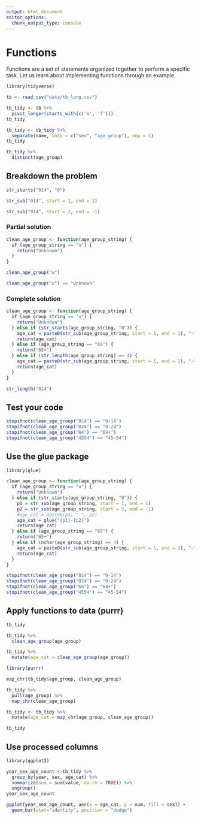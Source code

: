 ```yaml
---
output: html_document
editor_options: 
  chunk_output_type: console
---
```

# Functions

Functions are a set of statements organized together to perform a specific task. Let us learn about implementing functions through an example. 

```r
library(tidyverse)

tb <- read_csv("data/tb_long.csv")
```

```r
tb_tidy <- tb %>%
  pivot_longer(starts_with(c('m', 'f')))
tb_tidy
```

```r
tb_tidy <- tb_tidy %>%
  separate(name, into = c("sex", "age_group"), sep = 1)
tb_tidy
```

```r
tb_tidy %>%
  distinct(age_group)
```

## Breakdown the problem

```r
str_starts("014", "0")
```

```r
str_sub("014", start = 1, end = 1)
```

```r
str_sub("014", start = 2, end = -1)
```

### Partial solution

```r
clean_age_group <- function(age_group_string) {
  if (age_group_string == "u") {
    return("Unknown")
  }
}
```

```r
clean_age_group("u")
```

```r
clean_age_group("u") == "Unknown"
```

### Complete solution

```r
clean_age_group <- function(age_group_string) {
  if (age_group_string == "u") {
    return("Unknown")
  } else if (str_starts(age_group_string, "0")) {
    age_cat = paste0(str_sub(age_group_string, start = 1, end = 1), "-", str_sub(age_group_string, start = 2, end = -1))
    return(age_cat)
  } else if (age_group_string == "65") {
    return("65+")
  } else if (str_length(age_group_string) == 4) {
    age_cat = paste0(str_sub(age_group_string, start = 1, end = 2), "-", str_sub(age_group_string, start = 3, end = -1))
    return(age_cat)
  }
}
```

```r
str_length("014")
```

## Test your code

```r
stopifnot(clean_age_group("014") == "0-14")
stopifnot(clean_age_group("024") == "0-24")
stopifnot(clean_age_group("64") == "64+")
stopifnot(clean_age_group("4554") == "45-54")
```

## Use the glue package

```r
library(glue)
```


```r
clean_age_group <- function(age_group_string) {
  if (age_group_string == "u") {
    return("Unknown")
  } else if (str_starts(age_group_string, "0")) {
    p1 = str_sub(age_group_string, start = 1, end = 1)
    p2 = str_sub(age_group_string, start = 2, end = -1)
    #age_cat = paste0(p1, "-", p2)
    age_cat = glue("{p1}-{p2}")
    return(age_cat)
  } else if (age_group_string == "65") {
    return("65+")
  } else if (nchar(age_group_string) == 4) {
    age_cat = paste0(str_sub(age_group_string, start = 1, end = 2), "-", str_sub(age_group_string, start = 3, end = -1))
    return(age_cat)
  }
}
```

```r
stopifnot(clean_age_group("014") == "0-14")
stopifnot(clean_age_group("024") == "0-24")
stopifnot(clean_age_group("64") == "64+")
stopifnot(clean_age_group("4554") == "45-54")
```

## Apply functions to data (purrr)

```r
tb_tidy
```

```r
tb_tidy %>%
  clean_age_group(age_group)
```

```r
tb_tidy %>%
  mutate(age_cat = clean_age_group(age_group))
```

```r
library(purrr)
```

```r
map_chr(tb_tidy$age_group, clean_age_group)
```

```r
tb_tidy %>%
  pull(age_group) %>%
  map_chr(clean_age_group)
```

```r
tb_tidy <- tb_tidy %>%
  mutate(age_cat = map_chr(age_group, clean_age_group))

tb_tidy
```

## Use processed columns

```r
library(ggplot2)
```

```r
year_sex_age_count <-tb_tidy %>%
  group_by(year, sex, age_cat) %>%
  summarize(sum = sum(value, na.rm = TRUE)) %>%
  ungroup()
year_sex_age_count
```

```r
ggplot(year_sex_age_count, aes(x = age_cat, y = sum, fill = sex)) +
  geom_bar(stat="identity", position = "dodge")
```

